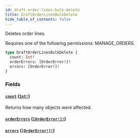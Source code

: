 ```yaml
---
id: draft-order-lines-bulk-delete
title: DraftOrderLinesBulkDelete
hide_table_of_contents: false
---
```


Deletes order lines.

Requires one of the following permissions: MANAGE_ORDERS.

```graphql
type DraftOrderLinesBulkDelete {
  count: Int!
  orderErrors: [OrderError!]!
  errors: [OrderError!]!
}
```

### Fields

#### [`count`](#) ([`Int!`](../../../developer/api-reference/scalars/int))

Returns how many objects were affected.

#### [`orderErrors`](#) ([`[OrderError!]!`](../../../developer/api-reference/objects/order-error))

#### [`errors`](#) ([`[OrderError!]!`](../../../developer/api-reference/objects/order-error))
